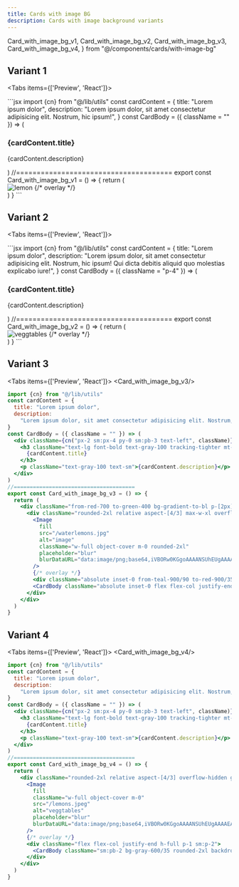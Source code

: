 ```yaml
---
title: Cards with image BG
description: Cards with image background variants
---
```


  Card_with_image_bg_v1,
  Card_with_image_bg_v2,
  Card_with_image_bg_v3,
  Card_with_image_bg_v4,
} from "@/components/cards/with-image-bg"

## Variant 1

<Tabs items={['Preview', 'React']}>
  <Tab value="Preview">
  <div className="mx-auto max-w-xl pt-4">
  <Card_with_image_bg_v1 />
  </div>
  </Tab>
  <Tab value="React">
```jsx
import {cn} from "@/lib/utils"
const cardContent = {
  title: "Lorem ipsum dolor",
  description:
    "Lorem ipsum dolor, sit amet consectetur adipisicing elit. Nostrum, hic ipsum!",
}
const CardBody = ({ className = "" }) => (
  <div className={cn("px-2 sm:px-4 py-0 sm:pb-3 text-left", className)}>
    <h3 className="text-lg font-bold text-gray-100 tracking-tighter mt-3 mb-1">
      {cardContent.title}
    </h3>
    <p className="text-gray-100 text-sm">{cardContent.description}</p>
  </div>
)
//======================================
export const Card_with_image_bg_v1 = () => {
  return (
    <div className="rounded-2xl relative aspect-[4/3] overflow-hidden group">
      <Image
        fill
        className="w-full object-cover m-0"
        src="/lemons.jpeg"
        alt="lemon"
        placeholder="blur"
        blurDataURL="data:image/png;base64,iVBORw0KGgoAAAANSUhEUgAAAAEAAAABCAQAAAC1HAwCAAAAC0lEQVR42mNkAAIAAAoAAv/lxKUAAAAASUVORK5CYII="
      />
      {/* overlay */}
      <div className="absolute inset-0 from-stone-900/90 via-stone-900/60 to-stone-900/5 bg-gradient-to-t backdrop-blur-[2px] transition-all duration-300"></div>
      <CardBody className="absolute inset-0 flex flex-col justify-end size-full" />
    </div>
  )
}
```
</Tab>
</Tabs>

## Variant 2

<Tabs items={['Preview', 'React']}>
  <Tab value="Preview">
  <div className="mx-auto max-w-xl pt-4">
  <Card_with_image_bg_v2 />
  </div>
  </Tab>
  <Tab value="React">
```jsx
import {cn} from "@/lib/utils"
const cardContent = {
  title: "Lorem ipsum dolor",
  description:
    "Lorem ipsum dolor, sit amet consectetur adipisicing elit. Nostrum, hic ipsum! Qui dicta debitis aliquid quo molestias explicabo iure!",
}
const CardBody = ({ className = "p-4" }) => (
  <div className={cn(className)}>
    <h3 className="text-2xl font-bold text-gray-100 tracking-tighter mt-3 mb-2">
      {cardContent.title}
    </h3>
    <p className="text-gray-100">{cardContent.description}</p>
  </div>
)
//======================================
export const Card_with_image_bg_v2 = () => {
  return (
    <div className="rounded-2xl relative aspect-[4/3] overflow-hidden group">
      <Image
        fill
        className="w-full object-cover m-0"
        src="/lemons.jpeg"
        alt="veggtables"
        placeholder="blur"
        blurDataURL="data:image/png;base64,iVBORw0KGgoAAAANSUhEUgAAAAEAAAABCAQAAAC1HAwCAAAAC0lEQVR42mNkAAIAAAoAAv/lxKUAAAAASUVORK5CYII="
      />
      {/* overlay */}
      <div className="absolute inset-0 from-black/95 via-black/70 to-black/10 bg-gradient-to-t"></div>
      <CardBody className="absolute inset-0 flex flex-col justify-end size-full " />
    </div>
  )
}
```
</Tab>
</Tabs>

## Variant 3

<Tabs items={['Preview', 'React']}>
  <Tab value="Preview" className="mx-auto max-w-xl pt-4">
    <Card_with_image_bg_v3/>
  </Tab>
  <Tab value="React">
```jsx
import {cn} from "@/lib/utils"
const cardContent = {
  title: "Lorem ipsum dolor",
  description:
    "Lorem ipsum dolor, sit amet consectetur adipisicing elit. Nostrum, hic ipsum!",
}
const CardBody = ({ className = "" }) => (
  <div className={cn("px-2 sm:px-4 py-0 sm:pb-3 text-left", className)}>
    <h3 className="text-lg font-bold text-gray-100 tracking-tighter mt-3 mb-1">
      {cardContent.title}
    </h3>
    <p className="text-gray-100 text-sm">{cardContent.description}</p>
  </div>
)
//======================================
export const Card_with_image_bg_v3 = () => {
  return (
    <div className="from-red-700 to-green-400 bg-gradient-to-bl p-[2px] rounded-2xl">
      <div className="rounded-2xl relative aspect-[4/3] max-w-xl overflow-hidden group">
        <Image
          fill
          src="/waterlemons.jpg"
          alt="image"
          className="w-full object-cover m-0 rounded-2xl"
          placeholder="blur"
          blurDataURL="data:image/png;base64,iVBORw0KGgoAAAANSUhEUgAAAAEAAAABCAQAAAC1HAwCAAAAC0lEQVR42mNkAAIAAAoAAv/lxKUAAAAASUVORK5CYII="
        />
        {/* overlay */}
        <div className="absolute inset-0 from-teal-900/90 to-red-900/35 bg-gradient-to-t backdrop-blur-[1px]"></div>
        <CardBody className="absolute inset-0 flex flex-col justify-end size-full" />
      </div>
    </div>
  )
}
```
</Tab>
</Tabs>

## Variant 4

<Tabs items={['Preview', 'React']}>
  <Tab value="Preview" className="mx-auto max-w-xl pt-4">
    <Card_with_image_bg_v4/>
  </Tab>
  <Tab value="React">
```jsx
import {cn} from "@/lib/utils"
const cardContent = {
  title: "Lorem ipsum dolor",
  description:
    "Lorem ipsum dolor, sit amet consectetur adipisicing elit. Nostrum, hic ipsum!",
}
const CardBody = ({ className = "" }) => (
  <div className={cn("px-2 sm:px-4 py-0 sm:pb-3 text-left", className)}>
    <h3 className="text-lg font-bold text-gray-100 tracking-tighter mt-3 mb-1">
      {cardContent.title}
    </h3>
    <p className="text-gray-100 text-sm">{cardContent.description}</p>
  </div>
)
//======================================
export const Card_with_image_bg_v4 = () => {
  return (
    <div className="rounded-2xl relative aspect-[4/3] overflow-hidden group">
      <Image
        fill
        className="w-full object-cover m-0"
        src="/lemons.jpeg"
        alt="veggtables"
        placeholder="blur"
        blurDataURL="data:image/png;base64,iVBORw0KGgoAAAANSUhEUgAAAAEAAAABCAQAAAC1HAwCAAAAC0lEQVR42mNkAAIAAAoAAv/lxKUAAAAASUVORK5CYII="
      />
      {/* overlay */}
      <div className="flex flex-col justify-end h-full p-1 sm:p-2">
        <CardBody className="sm:pb-2 bg-gray-600/35 rounded-2xl backdrop-blur-lg" />
      </div>
    </div>
  )
}
```

</Tab>
</Tabs>
